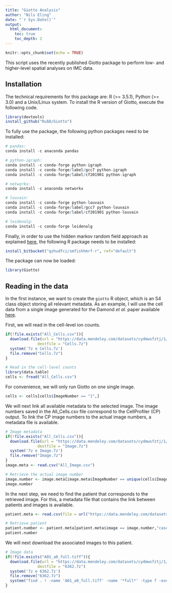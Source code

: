 ```yaml
---
title: "Giotto Analysis"
author: "Nils Eling"
date: "`r Sys.Date()`"
output: 
  html_document:
    toc: true
    toc_depth: 2
---
```


```r
knitr::opts_chunk$set(echo = TRUE)
```

This script uses the recently published Giotto package to perform low- and higher-level spatial analyses on IMC data.

## Installation

The technical requirements for this package are: R (>= 3.5.1), Python (>= 3.0) and a Unix/Linux system.
To install the R version of Giotto, execute the following code.

```r
library(devtools)
install_github("RubD/Giotto")
```

To fully use the package, the following python packages need to be installed:

```r
# pandas:
conda install -c anaconda pandas

# python-igraph:
conda install -c conda-forge python-igraph
conda install -c conda-forge/label/gcc7 python-igraph
conda install -c conda-forge/label/cf201901 python-igraph 

# networkx:
conda install -c anaconda networkx

# louvain:
conda install -c conda-forge python-louvain
conda install -c conda-forge/label/gcc7 python-louvain
conda install -c conda-forge/label/cf201901 python-louvain

# leidenalg:
conda install -c conda-forge leidenalg
```

Finally, in order to use the hidden markov random field approach as explained [here](https://www.nature.com/articles/nbt.4260), the following R package needs to be installed:

```r
install_bitbucket("qzhudfci/smfishhmrf-r", ref="default")
```

The package can now be loaded:

```r
library(Giotto)
```

## Reading in the data

In the first instance, we want to create the `giotto` R object, which is an S4 class object storing all relevant metadata.
As an example, I will use the cell data from a single image generated for the Damond _et al._ paper available [here](https://www.sciencedirect.com/science/article/pii/S1550413118306910#sec4).

First, we will read in the cell-level ion counts.

```r
if(!file.exists("All_Cells.csv")){
  download.file(url = "https://data.mendeley.com/datasets/cydmwsfztj/1/files/bf3c4c19-7105-460d-b348-67bed6a29ed5/Cells.7z?dl=1",
              destfile = "Cells.7z")
  system('7z e Cells.7z')
  file.remove("Cells.7z")
}

# Read in the cell-level counts
library(data.table)
cells <- fread("All_Cells.csv")
```

For convenience, we will only run Giotto on one single image.

```r
cells <- cells[cells$ImageNumber == "1",]
```

We will next link all available metadata to the selected image.
The image numbers saved in the All_Cells.csv file correspond to the CellProfiler (CP) output.
To link the CP image numbers to the actual image numbers, a metadata file is available.

```r
# Image metadata
if(!file.exists("All_Cells.csv")){
  download.file(url = "https://data.mendeley.com/datasets/cydmwsfztj/1/files/540455ba-3253-4f9b-b49f-c24542563da5/Image.7z?dl=1",
              destfile = "Image.7z")
  system('7z e Image.7z')
  file.remove("Image.7z")
}
image.meta <- read.csv("All_Image.csv")

# Retrieve the actual image number
image.number <- image.meta[image.meta$ImageNumber == unique(cells$ImageNumber),"Metadata_Core"]
image.number
```

In the next step, we need to find the patient that corresponds to the retrieved image.
For this, a metadata file that contains the link between patients and images is available.

```r
patient.meta <- read.csv(file = url("https://data.mendeley.com/datasets/cydmwsfztj/1/files/fd3aae49-310e-4f0f-b92d-7ba2fad8aead/Metadata.csv?dl=1"))

# Retrieve patient
patient.number <- patient.meta[patient.meta$image == image.number,"case"]
patient.number
```

We will next download the associated images to this patient.

```r
# Image data
if(!file.exists("A01_a0_full.tiff")){
  download.file(url = "https://data.mendeley.com/datasets/cydmwsfztj/1/files/e7a01a41-37c5-4d22-b69e-e8f3516c097c/6362.7z?dl=1",
              destfile = "6362.7z")
  system('7z e 6362.7z')
  file.remove("6362.7z")
  system("find . ! -name 'A01_a0_full.tiff' -name '*full*' -type f -exec rm -f {} +")
}
```